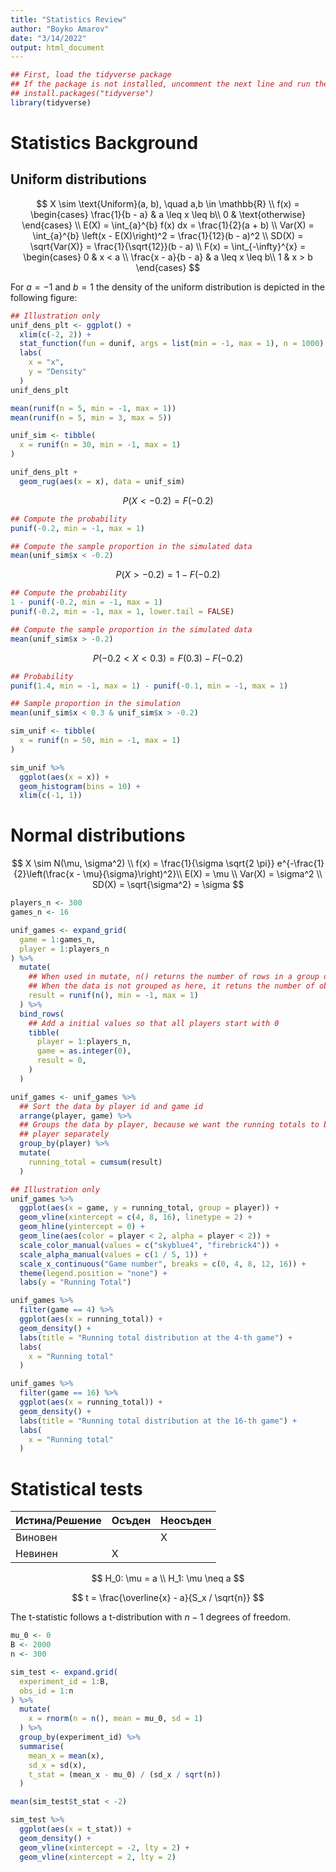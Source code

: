 ```yaml
---
title: "Statistics Review"
author: "Boyko Amarov"
date: "3/14/2022"
output: html_document
---
```


```r
## First, load the tidyverse package
## If the package is not installed, uncomment the next line and run the code chunk again
## install.packages("tidyverse")
library(tidyverse)
```

# Statistics Background

## Uniform distributions

$$
X \sim \text{Uniform}(a, b), \quad a,b \in \mathbb{R} \\
f(x) = \begin{cases}
\frac{1}{b - a} & a \leq x \leq b\\
0 & \text{otherwise}
\end{cases} \\
E(X) = \int_{a}^{b} f(x) dx = \frac{1}{2}(a + b) \\
Var(X) = \int_{a}^{b} \left(x - E(X)\right)^2 = \frac{1}{12}(b - a)^2 \\
SD(X) = \sqrt{Var(X)} = \frac{1}{\sqrt{12}}(b - a) \\
F(x) = \int_{-\infty}^{x} = \begin{cases}
0 & x < a \\
\frac{x - a}{b - a} & a \leq x \leq b\\
1 & x > b
\end{cases}
$$

For $a = -1$ and $b = 1$ the density of the uniform distribution is depicted in the following figure:

```r
## Illustration only
unif_dens_plt <- ggplot() +
  xlim(c(-2, 2)) +
  stat_function(fun = dunif, args = list(min = -1, max = 1), n = 1000) +
  labs(
    x = "x",
    y = "Density"
  )
unif_dens_plt
```

```r
mean(runif(n = 5, min = -1, max = 1))
mean(runif(n = 5, min = 3, max = 5))
```

```r

unif_sim <- tibble(
  x = runif(n = 30, min = -1, max = 1)
)

unif_dens_plt +
  geom_rug(aes(x = x), data = unif_sim)
```

$$
P(X < -0.2) = F(-0.2)
$$

```r
## Compute the probability
punif(-0.2, min = -1, max = 1)

## Compute the sample proportion in the simulated data
mean(unif_sim$x < -0.2)
```

$$
P(X > -0.2) = 1 - F(-0.2)
$$

```r
## Compute the probability
1 - punif(-0.2, min = -1, max = 1)
punif(-0.2, min = -1, max = 1, lower.tail = FALSE)

## Compute the sample proportion in the simulated data
mean(unif_sim$x > -0.2)
```

$$
P(-0.2 < X < 0.3) = F(0.3) - F(-0.2)
$$

```r
## Probability
punif(1.4, min = -1, max = 1) - punif(-0.1, min = -1, max = 1)

## Sample proportion in the simulation
mean(unif_sim$x < 0.3 & unif_sim$x > -0.2)
```

```r
sim_unif <- tibble(
  x = runif(n = 50, min = -1, max = 1)
)

sim_unif %>%
  ggplot(aes(x = x)) +
  geom_histogram(bins = 10) +
  xlim(c(-1, 1))
```

# Normal distributions

$$
X \sim N(\mu, \sigma^2) \\
f(x) = \frac{1}{\sigma \sqrt{2 \pi}} e^{-\frac{1}{2}\left(\frac{x - \mu}{\sigma}\right)^2}\\
E(X) = \mu \\
Var(X) = \sigma^2 \\
SD(X) = \sqrt{\sigma^2} = \sigma
$$

```r
players_n <- 300
games_n <- 16

unif_games <- expand_grid(
  game = 1:games_n,
  player = 1:players_n
) %>%
  mutate(
    ## When used in mutate, n() returns the number of rows in a group of obs
    ## When the data is not grouped as here, it retuns the number of obs in the whole table
    result = runif(n(), min = -1, max = 1)
  ) %>%
  bind_rows(
    ## Add a initial values so that all players start with 0
    tibble(
      player = 1:players_n,
      game = as.integer(0),
      result = 0,
    )
  )

unif_games <- unif_games %>%
  ## Sort the data by player id and game id
  arrange(player, game) %>%
  ## Groups the data by player, because we want the running totals to be calculated for each
  ## player separately
  group_by(player) %>%
  mutate(
    running_total = cumsum(result)
  )

## Illustration only
unif_games %>%
  ggplot(aes(x = game, y = running_total, group = player)) +
  geom_vline(xintercept = c(4, 8, 16), linetype = 2) +
  geom_hline(yintercept = 0) +
  geom_line(aes(color = player < 2, alpha = player < 2)) +
  scale_color_manual(values = c("skyblue4", "firebrick4")) +
  scale_alpha_manual(values = c(1 / 5, 1)) +
  scale_x_continuous("Game number", breaks = c(0, 4, 8, 12, 16)) +
  theme(legend.position = "none") +
  labs(y = "Running Total")
```

```r
unif_games %>%
  filter(game == 4) %>%
  ggplot(aes(x = running_total)) +
  geom_density() +
  labs(title = "Running total distribution at the 4-th game") +
  labs(
    x = "Running total"
  )
```

```r
unif_games %>%
  filter(game == 16) %>%
  ggplot(aes(x = running_total)) +
  geom_density() +
  labs(title = "Running total distribution at the 16-th game") +
  labs(
    x = "Running total"
  )
```

# Statistical tests

| Истина/Решение | Осъден | Неосъден |
|----------------|--------|----------|
| Виновен        |        | X        |
| Невинен        | X      |          |

$$
H_0: \mu = a \\
H_1: \mu \neq a
$$

$$
t = \frac{\overline{x} - a}{S_x / \sqrt{n}}
$$

The t-statistic follows a t-distribution with $n - 1$ degrees of freedom.

```r
mu_0 <- 0
B <- 2000
n <- 300

sim_test <- expand.grid(
  experiment_id = 1:B,
  obs_id = 1:n
) %>%
  mutate(
    x = rnorm(n = n(), mean = mu_0, sd = 1)
  ) %>%
  group_by(experiment_id) %>%
  summarise(
    mean_x = mean(x),
    sd_x = sd(x),
    t_stat = (mean_x - mu_0) / (sd_x / sqrt(n))
  )
```

```r
mean(sim_test$t_stat < -2)
```

```r
sim_test %>%
  ggplot(aes(x = t_stat)) +
  geom_density() +
  geom_vline(xintercept = -2, lty = 2) +
  geom_vline(xintercept = 2, lty = 2)
```
